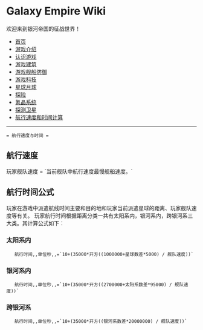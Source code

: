 = Galaxy Empire Wiki =
欢迎来到银河帝国的征战世界！

* [[/Users/Seuphoriak/vimwiki_html/index|首页]]
* [[游戏介绍]]
* [[认识游戏]]
* [[游戏建筑]]
* [[游戏舰船防御]]
* [[游戏科技]]
* [[星球月球]]
* [[探险]]
* [[氪晶系统]]
* [[探测卫星]]
* [[航行速度和时间计算]]


-----------------------

 = 航行速度与时间 =

== 航行速度 ==

玩家舰队速度 = `当前舰队中航行速度最慢舰船速度。`

== 航行时间公式 ==

玩家在游戏中派遣航线时间主要和目的地和玩家当前派遣星球的距离、玩家舰队速度等有关。
玩家航行时间根据距离分类一共有太阳系内，银河系内，跨银河系三大类。其计算公式如下：


=== 太阳系内 ===

    航行时间,,单位秒,,=`10+(35000*开方((1000000+星球数差*5000) / 舰队速度))`

=== 银河系内 ===

    航行时间,,单位秒,,=`10+(35000*开方((2700000+太阳系数差*95000) / 舰队速度))`

=== 跨银河系 ===

    航行时间,,单位秒,,=`10+(35000*开方((银河系数差*20000000) / 舰队速度))`
